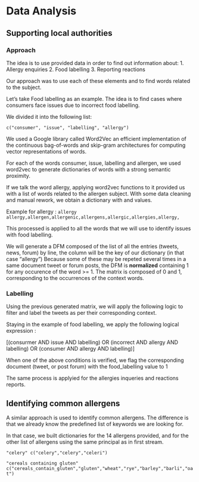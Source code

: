 # Data Analysis

## Supporting local authorities

### Approach

The idea is to use provided data in order to find out information about: 
1. Allergy enquiries
2. Food labelling
3. Reporting reactions

Our approach was to use each of these elements and to find words related to the subject.

Let's take Food labelling as an example. The idea is to find cases where consumers face issues due to incorrect food labelling.

We divided it into the following list:

`c("consumer", "issue", "labelling", "allergy")`

We used a Google library called Word2Vec an efficient implementation of the continuous bag-of-words and skip-gram architectures for computing vector representations of words.

For each of the words consumer, issue, labelling and allergen, we used word2vec to generate dictionaries of words with a strong semantic proximity.

If we talk the word allergy, applying word2vec functions to it provided us with a list of words related to the allergen subject.
With some data cleaning and manual rework, we obtain a dictionary with <key> and values.

Example for allergy :
`
allergy
allergy,allergen,allergenic,allergens,allergic,allergies,allergy,
`

This processed is applied to all the words that we will use to identify issues with food labelling.

We will generate a DFM composed of the list of all the entries (tweets, news, forum) by line, the column will be the key of our dictionary (in that case "allergy")
Because some of these may be repeted several times in a same document tweet or forum posts, the DFM is **normalized** containing 1 for  any occurence of the word >= 1. The matrix is composed of 0 and 1, corresponding to the occurrences of the context words. 


### Labelling

Using the previous generated matrix, we will apply the following logic to filter and label the tweets as per their corresponding context.

Staying in the example of food labelling, we apply the following logical expression : 

[(consurmer AND issue AND labelling) OR (incorrect AND allergy AND labelling) OR (consumer AND allergy AND labelling)]

When one of the above conditions is verified, we flag the corresponding document (tweet, or post forum) with the food_labelling value to 1

The same process is applyied for the allergies inqueries and reactions reports.

## Identifying common allergens

A similar approach is used to identify common allergens. The difference is that we already know the predefined list of keywords we are looking for.

In that case, we built dictionaries for the 14 allergens provided, and for the other list of allergens using the same principal as in first stream.

`
"celery"
c("celery","celery","celeri")
`

`"cereals containing gluten"
c("cereals_contain_gluten","gluten","wheat","rye","barley","barli","oat")
`



